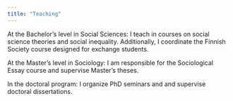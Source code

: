 ```yaml
---
title: "Teaching"
---
```


At the Bachelor's level in Social Sciences: I teach in courses on social science theories and social inequality. Additionally, I coordinate the Finnish Society course designed for exchange students.

At the Master's level in Sociology: I am responsible for the Sociological Essay course and supervise Master's theses.

In the doctoral program: I organize PhD seminars and and supervise doctoral dissertations.
